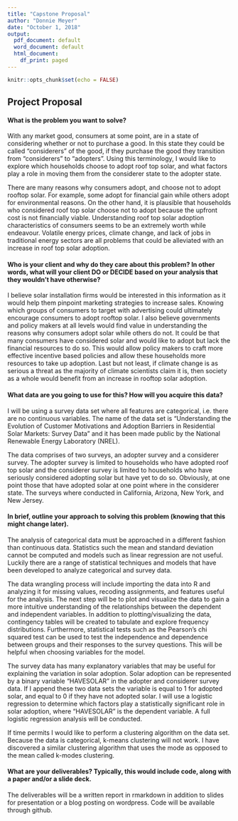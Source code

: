 ```yaml
---
title: "Capstone Proposal"
author: "Donnie Meyer"
date: "October 1, 2018"
output:
  pdf_document: default
  word_document: default
  html_document:
    df_print: paged
---
```


```r
knitr::opts_chunk$set(echo = FALSE)
```

## Project Proposal

#### What is the problem you want to solve?

With any market good, consumers at some point, are in a state of considering whether or not to purchase a good. In this state they could be called “considerers” of the good, if they purchase the good they transition from “considerers” to “adopters”. Using this terminology, I would like to explore which households choose to adopt roof top solar, and what factors play a role in moving them from the considerer state to the adopter state. 

There are many reasons why consumers adopt, and choose not to adopt rooftop solar. For example, some adopt for financial gain while others adopt for environmental reasons. On the other hand, it is plausible that households who considered roof top solar choose not to adopt because the upfront cost is not financially viable. Understanding roof top solar adoption characteristics of consumers seems to be an extremely worth while endeavour. Volatile energy prices, climate change, and lack of jobs in traditional energy sectors are all problems that could be alleviated with an increase in roof top solar adoption. 

#### Who is your client and why do they care about this problem? In other words, what will your client DO or DECIDE based on your analysis that they wouldn’t have otherwise?

I believe solar installation firms would be interested in this information as it would help them pinpoint marketing strategies to increase sales. Knowing which groups of consumers to target with advertising  could ultimately encourage consumers to adopt rooftop solar. I also believe governments and policy makers at all levels would find value in understanding the reasons why consumers adopt solar while others do not. It could be that many consumers have considered solar and would like to adopt but lack the financial resources to do so. This would allow policy makers to craft more effective incentive based policies and allow these households more resources to take up adoption. Last but not least, if climate change is as serious a threat as the majority of climate scientists claim it is, then society as a whole would benefit from an increase in rooftop solar adoption. 

#### What data are you going to use for this? How will you acquire this data?

I will be using a survey data set where all features are categorical, i.e. there are no continuous variables. The name of the data set is "Understanding the Evolution of Customer Motivations and Adoption Barriers in Residential Solar Markets: Survey Data" and it has been made public by the National Renewable Energy Laboratory (NREL). 

The data comprises of two surveys, an adopter survey and a considerer survey. The adopter survey is limited to households who have adopted roof top solar and the considerer survey is limited to households who have seriously considered adopting solar but have yet to do so. Obviously, at one point those that have adopted solar at one point where in the considerer state. The surveys where conducted in California, Arizona, New York, and New Jersey.

#### In brief, outline your approach to solving this problem (knowing that this might change later).

The analysis of categorical data must be approached in a different fashion than continuous data. Statistics such the mean and standard deviation cannot be computed and models such as linear regression are not useful. Luckily there are a range of statistical techniques and models that have been developed to analyze categorical and survey data. 

The data wrangling process will include importing the data into R and analyzing it for missing values, recoding assignments, and features useful for the analysis. The next step will be to plot and visualize the data to gain a more intuitive understanding of the relationships between the dependent and independent variables. In addition to plotting/visualizing the data, contingency tables will be created to tabulate and explore frequency distributions. Furthermore, statistical tests such as the Pearson's chi squared test can be used to test the independence and dependence between groups and their responses to the survey questions. This will be helpful when choosing variables for the model.

The survey data has many explanatory variables that may be useful for explaining the variation in solar adoption. Solar adoption can be represented by a binary variable "HAVESOLAR" in the adopter and considerer survey data. If I append these two data sets the variable is equal to 1 for adopted solar, and equal to 0 if they have not adopted solar. I will use a logistic regression to determine which factors play a statistically significant role in solar adoption, where "HAVESOLAR" is the dependent variable. A full logistic regression analysis will be conducted.

If time permits I would like to perform a clustering algorithm on the data set. Because the data is categorical, k-means clustering will not work. I have discovered a similar clustering algorithm that uses the mode as opposed to the mean called k-modes clustering. 

#### What are your deliverables? Typically, this would include code, along with a paper and/or a slide deck.

The deliverables will be a written report in rmarkdown in addition to slides for presentation or a blog posting on wordpress. Code will be available through github. 

